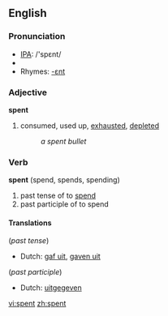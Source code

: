 ==English==

{{rank|marriage|religious|allow|875|spent|soldiers|speech|fast}}

===Pronunciation===
*[[w:IPA|IPA]]: /'spεnt/
*{{audio|en-us-spent.ogg|Audio (US)}}
*Rhymes: [[Rhymes:English:-ɛnt|-ɛnt]]

===Adjective===
'''spent'''

# consumed, used up, [[exhaust]]ed, [[deplete]]d
#:''a spent bullet''

===Verb===
'''spent''' (spend, spends, spending)

# past tense of to [[spend]]
# past participle of to spend

====Translations====
(''past tense'')
*Dutch: [[gaf uit]], [[gaven uit]]

(''past participle'')
*Dutch: [[uitgegeven]]

[[vi:spent]]
[[zh:spent]]